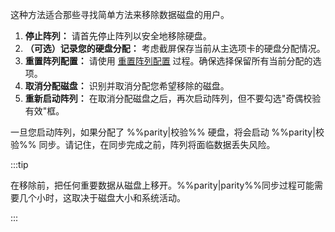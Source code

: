 这种方法适合那些寻找简单方法来移除数据磁盘的用户。

1. **停止阵列：** 请首先停止阵列以安全地移除硬盘。
2. **（可选）记录您的硬盘分配：** 考虑截屏保存当前从主选项卡的硬盘分配情况。
3. **重置阵列配置：** 请使用 [重置阵列配置](#reset-the-array-configuration) 过程。确保选择保留所有当前分配的选项。
4. **取消分配磁盘：** 识别并取消分配您希望移除的磁盘。
5. **重新启动阵列：** 在取消分配磁盘之后，再次启动阵列，但不要勾选"奇偶校验有效"框。

一旦您启动阵列，如果分配了 %%parity|校验%% 硬盘，将会启动 %%parity|校验%% 同步。请记住，在同步完成之前，阵列将面临数据丢失风险。

:::tip

在移除前，把任何重要数据从磁盘上移开。%%parity|parity%%同步过程可能需要几个小时，这取决于磁盘大小和系统活动。

:::
